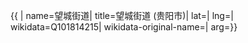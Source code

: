 {{ {{{1|PRC admin/showdata}}}|
name=望城街道|
title=望城街道 (贵阳市)|
lat=|
lng=|
wikidata=Q101814215|
wikidata-original-name=|
arg={{{arg|}}}}}